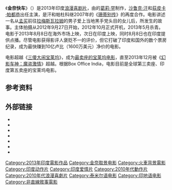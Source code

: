 {{expand|time=2015-07-25T06:35:08+00:00}}
{{Infobox film
| name           = 金奈快车<br>Chennai Express
| image          = Chennai Express.jpg
| caption        = 剧院上映海报
| director       = {{le|罗西特·谢蒂|Rohit Shetty}}
| producer       = [[葛莉·罕|葛莉·罕]]<br />{{le|卡里姆·莫拉尼|Karim Morani}}<br>{{le|罗尼·斯克鲁瓦拉|Ronnie Screwvala}}<br />{{le|西得哈斯·罗伊·卡普尔|Siddharth Roy Kapur}}
| writer         = {{le|赛义德·法拉德|Sajid-Farhad}}<br /><small>'''(对白)'''</small><br>{{le|K·苏巴适|K. Subash}}<br /><small>'''(泰米尔语对白)'''</small>
| screenplay     = {{le|尤努斯·萨贾瓦尔|Yunus Sajawal}}<br />{{le|罗宾·巴哈特|Robin Bhatt}}<br/><small>'''(额外剧本)'''<small>
| story          = {{le|K·苏巴适|K. Subash}}
| music          = '''歌曲：'''<br>{{le|维沙尔·谢卡尔|Vishal–Shekhar}}<br>'''背景配乐：'''<br>{{le|阿马尔·莫西尔|Amar Mohile}}
| narrator =   [[沙鲁克·汗|沙鲁克·汗]]<ref>{{cite web|url=http://www.firstpost.com/bollywood/movie-review-srks-chennai-express-is-rohit-shettys-tribute-to-ddlj-1022253.html|title=Movie Review: SRK's Chennai Express is Rohit Shetty's tribute to DDLJ|author=Suprateek Chatterjee|work=Firstpost|date=2013-08-09|accessdate=2013-09-11|archive-date=2013-08-30|archive-url=https://web.archive.org/web/20130830091727/http://www.firstpost.com/bollywood/movie-review-srks-chennai-express-is-rohit-shettys-tribute-to-ddlj-1022253.html|dead-url=no}}</ref>
| starring       = [[荻皮卡·帕都恭|荻皮卡·帕都恭]]<ref name=LadiesFirst/><br/>[[沙鲁克·汗|沙鲁克·汗]]
| cinematography = [[达德利|达德利]]
| editing        = {{le|史蒂夫·H·伯纳德|Steven H. Bernard}}
| studio         = {{le|红辣椒娱乐公司|Red Chillies Entertainment|红辣椒娱乐}}
| distributor    = {{le|UTV影业|UTV Motion Pictures}}<ref name = "Photog">{{cite web |url=http://www.hindustantimes.com/entertainment/bollywood/chennai-express-finally-chugs-off/article1-936909.aspx |title=Chennai Express Finally Chugs Off |publisher=Hindustan Times |author=Shalvi Mangaokar |date=2012-09-28 |accessdate=2012-09-28 |archive-date=2012-09-29 |archive-url=https://web.archive.org/web/20120929105613/http://www.hindustantimes.com/Entertainment/Bollywood/Chennai-Express-finally-chugs-off/Article1-936909.aspx |dead-url=no }}</ref>
| released       = {{Film date|2013|08|08|海外<ref name="Runtime"/><ref name=BOM>{{cite web|title=''Chennai Express'' (2013) International Box Office Results – Box Office Mojo|url=http://www.boxofficemojo.com/movies/?page=intl&id=chennaiexpress.htm|publisher=[[Box_Office_Mojo|Box Office Mojo]]|accessdate=2013-09-11|archive-date=2013-08-18|archive-url=https://web.archive.org/web/20130818010051/http://www.boxofficemojo.com/movies/?page=intl&id=chennaiexpress.htm|dead-url=no}}</ref>|2013|08|09|{{IND}}<ref>{{cite web|url=http://www.ibtimes.co.in/chennai-express-release-date-delayed-shah-rukh-deepika-starrer-pushed-to-9-august-492285|title='Chennai Express' Release Date Delayed: Shah Rukh-Deepika Starrer Pushed to 9 August|publisher=International Business Times|date=2013-07-19|accessdate=2015-01-26|archive-date=2016-03-05|archive-url=https://web.archive.org/web/20160305014439/http://www.ibtimes.co.in/chennai-express-release-date-delayed-shah-rukh-deepika-starrer-pushed-to-9-august-492285|dead-url=no}}</ref>|df=y}}
| runtime        = 141分钟<!-- Theatrical runtime:141:47 --><ref name="Runtime">{{cite web |url=http://www.bbfc.co.uk/releases/chennai-express-film |title=''CHENNAI EXPRESS'' (12A) |work=[[英国电影分级委员会|英国电影分级委员会]] |date=2013-07-31 |accessdate=2013-08-01 |archive-date=2013-09-14 |archive-url=https://web.archive.org/web/20130914103518/http://bbfc.co.uk/releases/chennai-express-film |dead-url=no }}</ref>
| country        = 印度
| language       = [[印地语|印地语]]
| budget         =  {{INRConvert|750|m}}<ref name="Fun ride">{{cite news|title=Movie preview: Fun ride on ''Chennai Express''|url=http://www.deccanherald.com/content/349516/movie-preview-fun-ride-chennai.html|accessdate=2013-08-07|newspaper=Deccan Herald|date=2013-08-06|archive-date=2013-08-10|archive-url=https://web.archive.org/web/20130810055239/http://www.deccanherald.com/content/349516/movie-preview-fun-ride-chennai.html|dead-url=no}}</ref>
| gross = {{INRConvert|3.95|b}} <ref name="BB-worldwide1">{{cite web|url=http://www.boxofficeindia.com/boxnewsdetail.php?page=shownews&articleid=6308&nCat=|archiveurl=https://web.archive.org/web/20140104212753/http://www.boxofficeindia.com/boxnewsdetail.php?page=shownews&articleid=6308&nCat=|archivedate=2014-01-04|title=Worldwide Top Ten 2013|publisher=''Box Office India''|date=2013-12-12|deadurl=yes}}</ref>
}}

《'''金奈快车'''》（{{lang-en|''Chennai Express''}}）是2013年印度[[浪漫喜剧|浪漫喜剧片]]，由{{le|红辣椒娱乐公司|Red Chillies Entertainment}}的[[葛莉·罕|葛莉·罕]]制作，[[沙鲁克·汗|沙鲁克·汗]]和[[荻皮卡·帕都恭|荻皮卡·帕都恭]]出任主演，是汗和帕杜科继2007年的《[[珊蒂别传|珊蒂别传]]》的再度合作。电影讲述一名从[[孟买|孟买]]前往[[拉梅斯瓦拉姆|拉梅斯瓦拉姆]]的男子爱上当地黑手党头目的女儿后，所发生的故事。主体拍摄从2012年9月27日开始，2012年10月正式开机，2013年5月杀青。电影于2013年8月8日在海外市场上映，次日在印度上映，同时8月8日也在印度提供点播。尽管电影获得影评人褒贬不一的评价，但它打破了印度和国外的数个票房纪录，成为最快赚到10亿卢比（1600万美元）净价的电影。

电影超越《[[三傻大闹宝莱坞|三傻大闹宝莱坞]]》，成为[[印度最高電影票房|最卖座的宝莱坞电影]]，直至2013年12月被《[[幻影车神：魔盗激情|幻影车神：魔盗激情]]》超越。根据Box Office India，电影目前是全球第三卖座、印度第五卖座的宝莱坞电影。

== 参考资料 ==
{{reflist|2}}
== 外部链接 ==
* {{Official website|http://www.chennaiexp2013.com/}}
* {{IMDb title|2112124}}
* {{Box Office Mojo|chennaiexpress}}
* {{Bollywoodhungama|570145}}
* {{Rottentomatoes|chennai_express_2013}}
* {{douban}}
* {{Mtime|193379}}

[[Category:2013年印度電影作品|Category:2013年印度電影作品]]
[[Category:金奈取景电影|Category:金奈取景电影]]
[[Category:火車背景電影|Category:火車背景電影]]
[[Category:印度动作片|Category:印度动作片]]
[[Category:印度爱情片|Category:印度爱情片]]
[[Category:2010年代動作片|Category:2010年代動作片]]
[[Category:2010年代浪漫喜劇片|Category:2010年代浪漫喜劇片]]
[[Category:泰米尔语电影|Category:泰米尔语电影]]
[[Category:印地语电影|Category:印地语电影]]
[[Category:非直線敘事電影|Category:非直線敘事電影]]